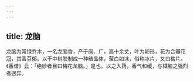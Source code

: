 ```yaml
---
---
---
```

title: 龙脑
---



龙脑为常绿乔木，一名龙脑香，产于闽、广，高十余丈，叶为卵形，花为合瓣花冠，其香芬郁。以干中树胶制成一种结晶体，莹白如冰，俗称冰片，又曰梅片。《香谱》云：「绝妙者目曰梅花龙脑。」是也。以之入药，香气和缓，与樟脑之强烈者迥异。